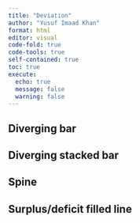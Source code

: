 ```yaml
---
title: "Deviation"
author: "Yusuf Imaad Khan"
format: html
editor: visual
code-fold: true
code-tools: true
self-contained: true
toc: true
execute:
  echo: true
  message: false
  warning: false
---
```


## Diverging bar

## Diverging stacked bar

## Spine

## Surplus/deficit filled line

